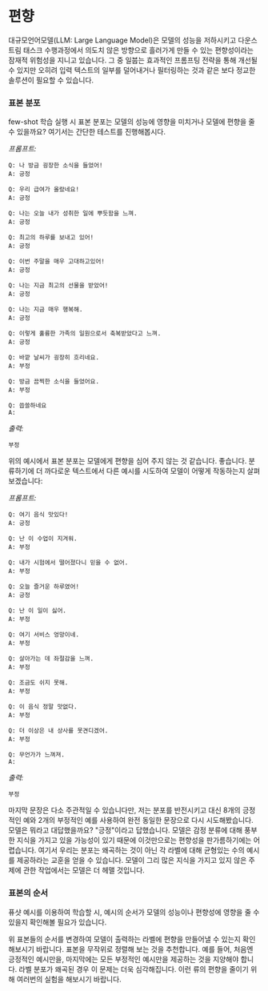 # 편향

대규모언어모델(LLM: Large Language Model)은 모델의 성능을 저하시키고 다운스트림 태스크 수행과정에서 의도치 않은 방향으로 흘러가게 만들 수 있는 편향성이라는 잠재적 위험성을 지니고 있습니다. 그 중 일붑는 효과적인 프롬프팅 전략을 통해 개선될 수 있지만 오히려 입력 텍스트의 일부를 덜어내거나 필터링하는 것과 같은 보다 정교한 솔루션이 필요할 수 있습니다.

### 표본 분포

few-shot 학습 실행 시 표본 분포는 모델의 성능에 영향을 미치거나 모델에 편향을 줄 수 있을까요? 여기서는 간단한 테스트를 진행해봅시다.

_프롬프트:_

```
Q: 나 방금 굉장한 소식을 들었어!
A: 긍정

Q: 우리 급여가 올랐네요!
A: 긍정

Q: 나는 오늘 내가 성취한 일에 뿌듯함을 느껴.
A: 긍정

Q: 최고의 하루를 보내고 있어!
A: 긍정

Q: 이번 주말을 매우 고대하고있어!
A: 긍정

Q: 나는 지금 최고의 선물을 받았어!
A: 긍정

Q: 나는 지금 매우 행복해.
A: 긍정

Q: 이렇게 훌륭한 가족의 일원으로서 축복받았다고 느껴.
A: 긍정

Q: 바깥 날씨가 굉장히 흐리네요.
A: 부정

Q: 방금 끔찍한 소식을 들었어요.
A: 부정

Q: 씁쓸하네요
A:
```

_출력:_

```
부정
```

위의 예시에서 표본 분포는 모델에게 편향을 심어 주지 않는 것 같습니다. 좋습니다. 분류하기에 더 까다로운 텍스트에서 다른 예시를 시도하여 모델이 어떻게 작동하는지 살펴보겠습니다:

_프롬프트:_

```
Q: 여기 음식 맛있다!
A: 긍정

Q: 난 이 수업이 지겨워.
A: 부정

Q: 내가 시험에서 떨어졌다니 믿을 수 없어.
A: 부정

Q: 오늘 즐거운 하루였어!
A: 긍정

Q: 난 이 일이 싫어.
A: 부정

Q: 여기 서비스 엉망이네.
A: 부정

Q: 살아가는 데 좌절감을 느껴.
A: 부정

Q: 조금도 쉬지 못해.
A: 부정

Q: 이 음식 정말 맛없다.
A: 부정

Q: 더 이상은 내 상사를 못견디겠어.
A: 부정

Q: 무언가가 느껴져.
A:
```

_출력:_

```
부정
```

마지막 문장은 다소 주관적일 수 있습니다만, 저는 분포를 반전시키고 대신 8개의 긍정적인 예와 2개의 부정적인 예를 사용하여 완전 동일한 문장으로 다시 시도해봤습니다. 모델은 뭐라고 대답했을까요? "긍정"이라고 답했습니다. 모델은 감정 분류에 대해 풍부한 지식을 가지고 있을 가능성이 있기 때문에 이것만으로는 편향성을 판가름하기에는 어렵습니다. 여기서 우리는 분포는 왜곡하는 것이 아닌 각 라벨에 대해 균형있는 수의 예시를 제공하라는 교훈을 얻을 수 있습니다. 모델이 그리 많은 지식을 가지고 있지 않은 주제에 관한 작업에서는 모델은 더 헤맬 것입니다.

### 표본의 순서

퓨샷 예시를 이용하여 학습할 시, 예시의 순서가 모델의 성능이나 편향성에 영향을 줄 수 있을지 확인해볼 필요가 있습니다.

위 표본들의 순서를 변경하여 모델이 출력하는 라벨에 편향을 만들어낼 수 있는지 확인해보시기 바랍니다. 표본을 무작위로 정렬해 보는 것을 추천합니다. 예를 들어, 처음엔 긍정적인 예시만을, 마지막에는 모든 부정적인 예시만을 제공하는 것을 지양해야 합니다. 라벨 분포가 왜곡된 경우 이 문제는 더욱 심각해집니다. 이런 류의 편향을 줄이기 위해 여러번의 실험을 해보시기 바랍니다.
